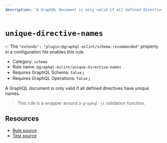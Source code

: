 ```yaml
---
description: 'A GraphQL document is only valid if all defined directives have unique names.'
---
```


# `unique-directive-names`

✅ The `"extends": "plugin:@graphql-eslint/schema-recommended"` property in a configuration file
enables this rule.

- Category: `schema`
- Rule name: `@graphql-eslint/unique-directive-names`
- Requires GraphQL Schema: `false`
  [ℹ️](/docs/getting-started#extended-linting-rules-with-graphql-schema)
- Requires GraphQL Operations: `false`
  [ℹ️](/docs/getting-started#extended-linting-rules-with-siblings-operations)

A GraphQL document is only valid if all defined directives have unique names.

> This rule is a wrapper around a `graphql-js` validation function.

## Resources

- [Rule source](https://github.com/graphql/graphql-js/blob/main/src/validation/rules/UniqueDirectiveNamesRule.ts)
- [Test source](https://github.com/graphql/graphql-js/tree/main/src/validation/__tests__/UniqueDirectiveNamesRule-test.ts)
